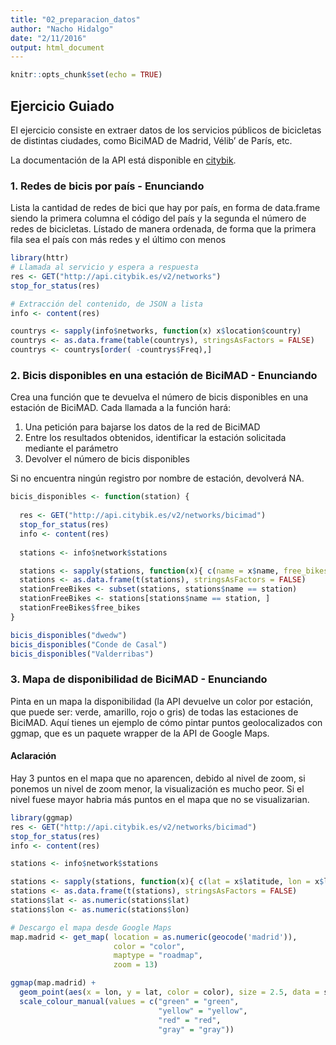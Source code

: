 ```yaml
---
title: "02_preparacion_datos"
author: "Nacho Hidalgo"
date: "2/11/2016"
output: html_document
---
```


```r
knitr::opts_chunk$set(echo = TRUE)
```

## Ejercicio Guiado

El ejercicio consiste en extraer datos de los servicios públicos de bicicletas de distintas ciudades, como BiciMAD de Madrid, Vélib' de París, etc.

La documentación de la API está disponible en [citybik](https://api.citybik.es/v2/).

### 1. Redes de bicis por país - Enunciando

Lista la cantidad de redes de bici que hay por país, en forma de data.frame siendo la primera columna el código del país y la segunda el número de redes de bicicletas. Lístado de manera ordenada, de forma que la primera fila sea el país con más redes y el último con menos


```r
library(httr)
# Llamada al servicio y espera a respuesta
res <- GET("http://api.citybik.es/v2/networks")
stop_for_status(res)

# Extracción del contenido, de JSON a lista
info <- content(res)

countrys <- sapply(info$networks, function(x) x$location$country)
countrys <- as.data.frame(table(countrys), stringsAsFactors = FALSE)
countrys <- countrys[order( -countrys$Freq),]
```


### 2. Bicis disponibles en una estación de BiciMAD - Enunciando

Crea una función que te devuelva el número de bicis disponibles en una estación de BiciMAD. Cada llamada a la función hará:

1. Una petición para bajarse los datos de la red de BiciMAD
2. Entre los resultados obtenidos, identificar la estación solicitada mediante el parámetro
3. Devolver el número de bicis disponibles

Si no encuentra ningún registro por nombre de estación, devolverá NA.

```r

bicis_disponibles <- function(station) {
  
  res <- GET("http://api.citybik.es/v2/networks/bicimad")
  stop_for_status(res)
  info <- content(res)
  
  stations <- info$network$stations

  stations <- sapply(stations, function(x){ c(name = x$name, free_bikes= x$free_bikes)})
  stations <- as.data.frame(t(stations), stringsAsFactors = FALSE)
  stationFreeBikes <- subset(stations, stations$name == station)
  stationFreeBikes <- stations[stations$name == station, ]
  stationFreeBikes$free_bikes
}

bicis_disponibles("dwedw")
bicis_disponibles("Conde de Casal")
bicis_disponibles("Valderribas")
```


### 3. Mapa de disponibilidad de BiciMAD - Enunciando
Pinta en un mapa la disponibilidad (la API devuelve un color por estación, que puede ser: verde, amarillo, rojo o gris) de todas las estaciones de BiciMAD. Aquí tienes un ejemplo de cómo pintar puntos geolocalizados con ggmap, que es un paquete wrapper de la API de Google Maps.

#### Aclaración
Hay 3 puntos en el mapa que no aparencen, debido al nivel de zoom, si ponemos un nivel de zoom menor, la visualización es mucho peor.
Si el nivel fuese mayor habria más puntos en el mapa que no se visualizarian.

```r
library(ggmap)
res <- GET("http://api.citybik.es/v2/networks/bicimad")
stop_for_status(res)
info <- content(res)

stations <- info$network$stations

stations <- sapply(stations, function(x){ c(lat = x$latitude, lon = x$longitude, color = x$extra$light)})
stations <- as.data.frame(t(stations), stringsAsFactors = FALSE)
stations$lat <- as.numeric(stations$lat)
stations$lon <- as.numeric(stations$lon)

# Descargo el mapa desde Google Maps
map.madrid <- get_map( location = as.numeric(geocode('madrid')),
                       color = "color",
                       maptype = "roadmap",
                       zoom = 13)

ggmap(map.madrid) + 
  geom_point(aes(x = lon, y = lat, color = color), size = 2.5, data = stations) +
  scale_colour_manual(values = c("green" = "green",
                                 "yellow" = "yellow",
                                 "red" = "red",
                                 "gray" = "gray"))

```